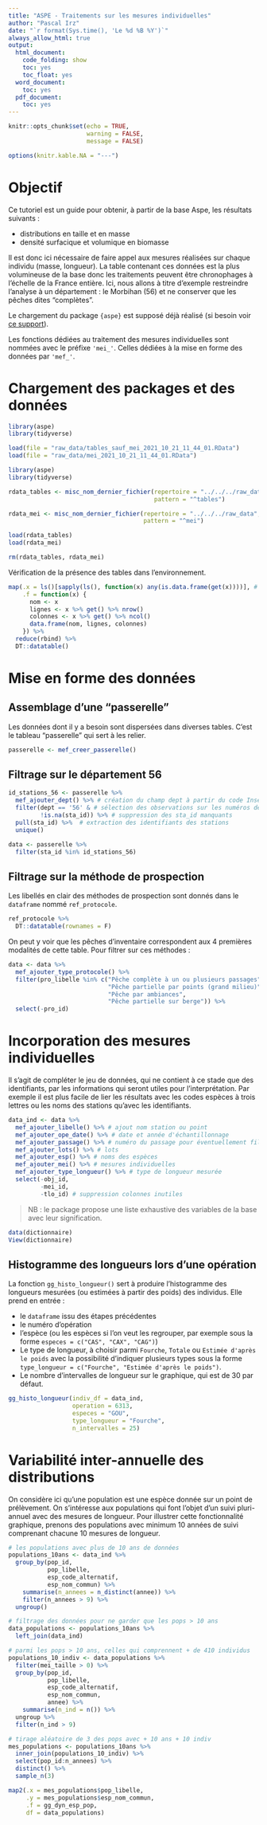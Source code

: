 ```yaml
---
title: "ASPE - Traitements sur les mesures individuelles"
author: "Pascal Irz"
date: "`r format(Sys.time(), 'Le %d %B %Y')`"
always_allow_html: true
output:
  html_document:
    code_folding: show
    toc: yes
    toc_float: yes
  word_document:
    toc: yes
  pdf_document:
    toc: yes
---
```


```r
knitr::opts_chunk$set(echo = TRUE,
                      warning = FALSE,
                      message = FALSE)

options(knitr.kable.NA = "---")
```

# Objectif

Ce tutoriel est un guide pour obtenir, à partir de la base Aspe, les résultats suivants :

- distributions en taille et en masse
- densité surfacique et volumique en biomasse

Il est donc ici nécessaire de faire appel aux mesures réalisées sur chaque individu (masse, longueur). La table contenant ces données est la plus volumineuse de la base donc les traitements peuvent être chronophages à l'échelle de la France entière. Ici, nous allons à titre d'exemple restreindre l'analyse à un département : le Morbihan (56) et ne conserver que les pêches dites "complètes".

Le chargement du package `{aspe}` est supposé déjà réalisé (si besoin voir [ce support](https://rpubs.com/kamoke/713407)).

Les fonctions dédiées au traitement des mesures individuelles sont nommées avec le préfixe `'mei_'`. Celles dédiées à la mise en forme des données par `'mef_'`.

# Chargement des packages et des données

```r
library(aspe)
library(tidyverse)

load(file = "raw_data/tables_sauf_mei_2021_10_21_11_44_01.RData")
load(file = "raw_data/mei_2021_10_21_11_44_01.RData")
```

```r
library(aspe)
library(tidyverse)

rdata_tables <- misc_nom_dernier_fichier(repertoire = "../../../raw_data",
                                         pattern = "^tables")

rdata_mei <- misc_nom_dernier_fichier(repertoire = "../../../raw_data",
                                      pattern = "^mei")

load(rdata_tables)
load(rdata_mei)

rm(rdata_tables, rdata_mei)
```

Vérification de la présence des tables dans l'environnement.

```r
map(.x = ls()[sapply(ls(), function(x) any(is.data.frame(get(x))))], # liste des dataframes
    .f = function(x) {
      nom <- x
      lignes <- x %>% get() %>% nrow()
      colonnes <- x %>% get() %>% ncol()
      data.frame(nom, lignes, colonnes)
    }) %>%
  reduce(rbind) %>%
  DT::datatable()
```

# Mise en forme des données

## Assemblage d'une "passerelle"

Les données dont il y a besoin sont dispersées dans diverses tables. C'est le tableau "passerelle" qui sert à les relier.

```r
passerelle <- mef_creer_passerelle()
```

## Filtrage sur le département 56

```r
id_stations_56 <- passerelle %>%
  mef_ajouter_dept() %>% # création du champ dept à partir du code Insee station (ou point si manquant)
  filter(dept == '56' & # sélection des observations sur les numéros de dept
         !is.na(sta_id)) %>% # suppression des sta_id manquants
  pull(sta_id) %>%  # extraction des identifiants des stations
  unique()

data <- passerelle %>% 
  filter(sta_id %in% id_stations_56)
```

## Filtrage sur la méthode de prospection

Les libellés en clair des méthodes de prospection sont donnés dans le `dataframe` nommé `ref_protocole`.

```r
ref_protocole %>% 
  DT::datatable(rownames = F)
```


On peut y voir que les pêches d'inventaire correspondent aux 4 premières modalités de cette table. Pour filtrer sur ces méthodes :

```r
data <- data %>%
  mef_ajouter_type_protocole() %>% 
  filter(pro_libelle %in% c("Pêche complète à un ou plusieurs passages",
                            "Pêche partielle par points (grand milieu)",
                            "Pêche par ambiances",
                            "Pêche partielle sur berge")) %>% 
  select(-pro_id)
```

# Incorporation des mesures individuelles

Il s'agit de compléter le jeu de données, qui ne contient à ce stade que des identifiants, par les informations qui seront utiles pour l'interprétation. Par exemple il est plus facile de lier les résultats avec les codes espèces à trois lettres ou les noms des stations qu'avec les identifiants.

```r
data_ind <- data %>%
  mef_ajouter_libelle() %>% # ajout nom station ou point
  mef_ajouter_ope_date() %>% # date et année d'échantillonnage
  mef_ajouter_passage() %>% # numéro du passage pour éventuellement filtrer dessus
  mef_ajouter_lots() %>% # lots
  mef_ajouter_esp() %>% # noms des espèces
  mef_ajouter_mei() %>% # mesures individuelles
  mef_ajouter_type_longueur() %>% # type de longueur mesurée
  select(-obj_id,
         -mei_id,
         -tlo_id) # suppression colonnes inutiles
```

>NB : le package propose une liste exhaustive des variables de la base avec leur signification.

```r
data(dictionnaire)
View(dictionnaire)
```


## Histogramme des longueurs lors d'une opération

La fonction `gg_histo_longueur()` sert à produire l'histogramme des longueurs mesurées (ou estimées à partir des poids) des individus. Elle prend en entrée :

- le `dataframe` issu des étapes précédentes
- le numéro d'opération
- l'espèce (ou les espèces si l'on veut les regrouper, par exemple sous la forme `especes = c("CAS", "CAX", "CAG")`)
- Le type de longueur, à choisir parmi `Fourche`, `Totale` ou `Estimée d'après le poids` avec la possibilité d'indiquer plusieurs types sous la forme `type_longueur = c("Fourche", "Estimée d'après le poids")`. 
- Le nombre d'intervalles de longueur sur le graphique, qui est de 30 par défaut.

```r
gg_histo_longueur(indiv_df = data_ind,
                  operation = 6313,
                  especes = "GOU",
                  type_longueur = "Fourche",
                  n_intervalles = 25)
```

# Variabilité inter-annuelle des distributions

On considère ici qu'une population est une espèce donnée sur un point de prélèvement. On s'intéresse aux populations qui font l'objet d'un suivi pluri-annuel avec des mesures de longueur. Pour illustrer cette fonctionnalité graphique, prenons des populations avec minimum 10 années de suivi comprenant chacune 10 mesures de longueur.

```r
# les populations avec plus de 10 ans de données
populations_10ans <- data_ind %>% 
  group_by(pop_id,
           pop_libelle,
           esp_code_alternatif,
           esp_nom_commun) %>% 
    summarise(n_annees = n_distinct(annee)) %>% 
    filter(n_annees > 9) %>% 
  ungroup()

# filtrage des données pour ne garder que les pops > 10 ans
data_populations <- populations_10ans %>% 
  left_join(data_ind)

# parmi les pops > 10 ans, celles qui comprennent + de 410 individus
populations_10_indiv <- data_populations %>% 
  filter(mei_taille > 0) %>% 
  group_by(pop_id,
           pop_libelle,
           esp_code_alternatif,
           esp_nom_commun,
           annee) %>% 
    summarise(n_ind = n()) %>% 
  ungroup %>% 
  filter(n_ind > 9)

# tirage aléatoire de 3 des pops avec + 10 ans + 10 indiv
mes_populations <- populations_10ans %>% 
  inner_join(populations_10_indiv) %>% 
  select(pop_id:n_annees) %>% 
  distinct() %>% 
  sample_n(3)
```


```r
map2(.x = mes_populations$pop_libelle,
     .y = mes_populations$esp_nom_commun,
     .f = gg_dyn_esp_pop,
     df = data_populations)
```



